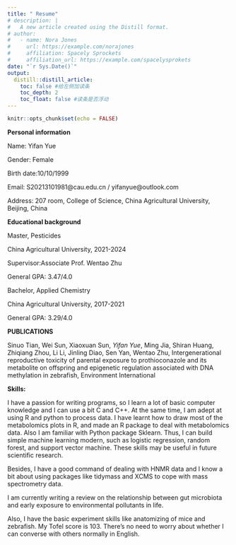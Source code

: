 ```yaml
---
title: " Resume"
# description: |
#   A new article created using the Distill format.
# author:
#   - name: Nora Jones 
#     url: https://example.com/norajones
#     affiliation: Spacely Sprockets
#     affiliation_url: https://example.com/spacelysprokets
date: "`r Sys.Date()`"
output: 
  distill::distill_article:
    toc: false #给左侧加读条
    toc_depth: 2
    toc_float: false #读条是否浮动
---
```


```r
knitr::opts_chunk$set(echo = FALSE)
```


**Personal information**

Name: Yifan Yue

Gender: Female

Birth date:10/10/1999

Email: S20213101981@cau.edu.cn / yifanyue@outlook.com


Address: 207 room, College of Science, China Agricultural University, Beijing, China

**Educational background**


Master, Pesticides

China Agricultural University, 2021-2024

Supervisor:Associate Prof. Wentao Zhu

General GPA: 3.47/4.0


Bachelor, Applied Chemistry

China Agricultural University, 2017-2021

General GPA: 3.29/4.0

**PUBLICATIONS**

Sinuo Tian, Wei Sun, Xiaoxuan Sun, *Yifan Yue*, Ming Jia, Shiran Huang, Zhiqiang Zhou, Li Li, Jinling Diao, Sen Yan, Wentao Zhu,
Intergenerational reproductive toxicity of parental exposure to prothioconazole and its metabolite on offspring and epigenetic regulation associated with DNA methylation in zebrafish,
Environment International


**Skills:**

I have a passion for writing programs, so I learn a lot of basic computer knowledge and I can use a bit C and C++. At the same time, I am adept at using R and python to process data.  I have learnt how to draw most of the metabolomics plots in R, and made an R package to deal with metabolomics data. Also I am familiar with Python package Sklearn. Thus, I can build simple machine learning modern, such as logistic regression, random forest, and support vector machine. These skills may be useful in future scientific research. 

Besides, I have a good command of dealing with HNMR data and I know a bit about using packages like tidymass and XCMS to cope with  mass spectrometry data.

I am currently writing a review on the relationship between gut microbiota and early exposure to environmental pollutants in life.

Also, I have the basic experiment skills like anatomizing of mice and zebrafish. 
My Tofel score is 103. There's no need to worry about whether I can converse with others normally in English.


<!-- 插入视频 -->
<!-- ## Setting up RStudio Cloud -->

<!-- <iframe width="560" height="400" src="https://www.youtube.com/embed/L2KT0ls_oIk" frameborder="0" allow="accelerometer; autoplay; clipboard-write; encrypted-media; gyroscope; picture-in-picture" allowfullscreen></iframe> -->

